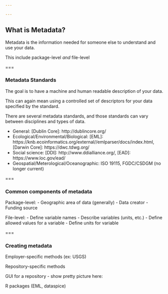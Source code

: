 ```yaml
---

---
```


## What is Metadata?

Metadata is the information needed for someone else to understand and use your data.  

This include package-level _and_ file-level

===

### Metadata Standards

The goal is to have a machine and human readable description of your data. 

This can again mean using a controlled set of descriptors for your data specified by the standard. 

There are several metadata standards, and those standards can vary between disciplines
and types of data.  

   - General: [Dublin Core]: http://dublincore.org/
   - Ecological/Environmental/Biological: [EML]: https://knb.ecoinformatics.org/external//emlparser/docs/index.html, [Darwin Core]: https://dwc.tdwg.org/
   - Social science: [DDI]: http://www.ddialliance.org/, [EAD]: https://www.loc.gov/ead/ 
   - Geospatial/Meterological/Oceanographic: ISO 19115, FGDC/CSDGM (no longer current)

===

### Common components of metadata

Package-level:
 - Geographic area of data (generally)
 - Data creator
 - Funding source

File-level:
 - Define variable names
 - Describe variables (units, etc.)
 - Define allowed values for a variable
 - Define units for variable

===

### Creating metadata

Employer-specific methods (ex: USGS)

Repository-specific methods

   GUI for a repository - show pretty picture here: 

   R packages (EML, dataspice)






  
